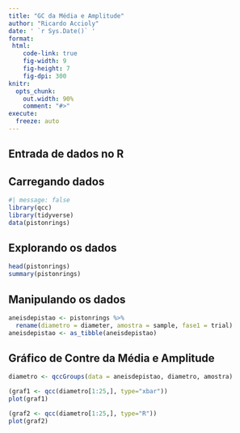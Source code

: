 ```yaml
---
title: "GC da Média e Amplitude"
author: "Ricardo Accioly"
date: ' `r Sys.Date()` '
format:
 html:
    code-link: true
    fig-width: 9
    fig-height: 7
    fig-dpi: 300
knitr:
  opts_chunk: 
    out.width: 90%
    comment: "#>"
execute:
  freeze: auto
---
```


## Entrada de dados no R

## Carregando dados

```r
#| message: false
library(qcc)
library(tidyverse)
data(pistonrings)
```

## Explorando os dados

```r
head(pistonrings)
summary(pistonrings)
```

## Manipulando os dados

```r
aneisdepistao <- pistonrings %>% 
  rename(diametro = diameter, amostra = sample, fase1 = trial)
aneisdepistao <- as_tibble(aneisdepistao)
```

## Gráfico de Contre da Média e Amplitude

```r

diametro <- qccGroups(data = aneisdepistao, diametro, amostra)

(graf1 <- qcc(diametro[1:25,], type="xbar"))
plot(graf1)

(graf2 <- qcc(diametro[1:25,], type="R"))
plot(graf2)


```
